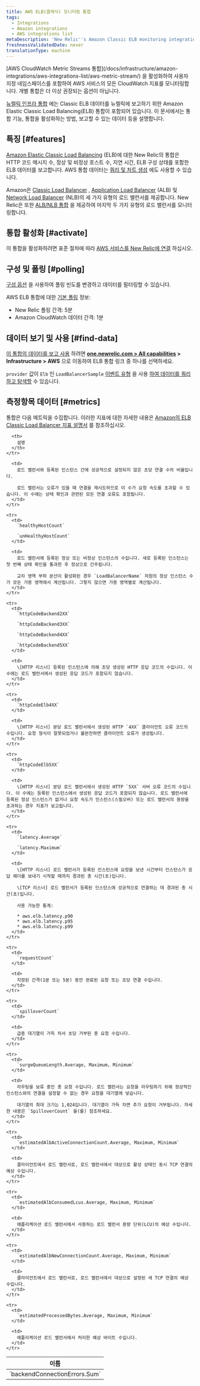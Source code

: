 ```yaml
---
title: AWS ELB(클래식) 모니터링 통합
tags:
  - Integrations
  - Amazon integrations
  - AWS integrations list
metaDescription: 'New Relic''s Amazon Classic ELB monitoring integration: what data it reports, and how to enable it.'
freshnessValidatedDate: never
translationType: machine
---
```


<Callout variant="important">
  [AWS CloudWatch Metric Streams 통합](/docs/infrastructure/amazon-integrations/aws-integrations-list/aws-metric-stream/) 을 활성화하여 사용자 지정 네임스페이스를 포함하여 AWS 서비스의 모든 CloudWatch 지표를 모니터링합니다. 개별 통합은 더 이상 권장되는 옵션이 아닙니다.
</Callout>

[뉴렐릭 인프라 통합](/docs/infrastructure/introduction-infra-monitoring) 에는 Classic ELB 데이터를 뉴렐릭에 보고하기 위한 Amazon Elastic Classic Load Balancing(ELB) 통합이 포함되어 있습니다. 이 문서에서는 통합 기능, 통합을 활성화하는 방법, 보고할 수 있는 데이터 등을 설명합니다.

## 특징 [#features]

[Amazon Elastic Classic Load Balancing](https://aws.amazon.com/elasticloadbalancing/) (ELB)에 대한 New Relic의 통합은 HTTP 코드 메시지 수, 정상 및 비정상 호스트 수, 지연 시간, ELB 구성 상태를 포함한 ELB 데이터를 보고합니다. AWS 통합 데이터는 [쿼리 및 차트 생성](/docs/infrastructure/infrastructure-integrations/getting-started/connect-aws-integrations-infrastructure#insights) 에도 사용할 수 있습니다.

Amazon은 [Classic Load Balancer](https://aws.amazon.com/elasticloadbalancing/classicloadbalancer/) , [Application Load Balancer](https://aws.amazon.com/elasticloadbalancing/) (ALB) 및 [Network Load Balancer](https://aws.amazon.com/elasticloadbalancing/) (NLB)의 세 가지 유형의 로드 밸런서를 제공합니다. New Relic은 또한 [ALB/NLB 통합](/docs/infrastructure/amazon-integrations/aws-integrations-list/aws-alb-monitoring-integration) 을 제공하여 마지막 두 가지 유형의 로드 밸런서를 모니터링합니다.

## 통합 활성화 [#activate]

이 통합을 활성화하려면 표준 절차에 따라 [AWS 서비스를 New Relic에 연결](/docs/infrastructure/infrastructure-integrations/getting-started/connect-aws-integrations-infrastructure) 하십시오.

## 구성 및 폴링 [#polling]

[구성 옵션](/docs/integrations/new-relic-integrations/getting-started/configure-polling-frequency-data-collection-cloud-integrations) 을 사용하여 폴링 빈도를 변경하고 데이터를 필터링할 수 있습니다.

AWS ELB 통합에 대한 [기본 폴링](/docs/infrastructure/amazon-integrations/aws-integrations-list/aws-polling-intervals-infrastructure-integrations) 정보:

* New Relic 폴링 간격: 5분
* Amazon CloudWatch 데이터 간격: 1분

## 데이터 보기 및 사용 [#find-data]

[이 통합의 데이터를 보고 사용](/docs/infrastructure/integrations/find-use-infrastructure-integration-data) 하려면 <DNT>**[one.newrelic.com &gt; All capabilities](https://one.newrelic.com/all-capabilities) &gt; Infrastructure &gt; AWS**</DNT> 으로 이동하여 ELB 통합 링크 중 하나를 선택하세요.

`provider` 값이 `Elb` 인 `LoadBalancerSample` [이벤트 유형](/docs/data-apis/understand-data/new-relic-data-types/#event-data) 을 사용 [하여 데이터를 쿼리하고 탐색할](/docs/using-new-relic/data/understand-data/query-new-relic-data) 수 있습니다.

## 측정항목 데이터 [#metrics]

통합은 다음 메트릭을 수집합니다. 이러한 지표에 대한 자세한 내용은 [Amazon의 ELB Classic Load Balancer 지표 설명서](http://docs.aws.amazon.com/AmazonCloudWatch/latest/monitoring/elb-metricscollected.html#loadbalancing-metrics-clb) 를 참조하십시오.

<table>
  <thead>
    <tr>
      <th style={{ width: "275px" }}>
        이름
      </th>

      <th>
        설명
      </th>
    </tr>
  </thead>

  <tbody>
    <tr>
      <td>
        `backendConnectionErrors.Sum`
      </td>

      <td>
        로드 밸런서와 등록된 인스턴스 간에 성공적으로 설정되지 않은 초당 연결 수의 비율입니다.

        로드 밸런서는 오류가 있을 때 연결을 재시도하므로 이 수가 요청 속도를 초과할 수 있습니다. 이 수에는 상태 확인과 관련된 모든 연결 오류도 포함됩니다.
      </td>
    </tr>

    <tr>
      <td>
        `healthyHostCount`

        `unHealthyHostCount`
      </td>

      <td>
        로드 밸런서에 등록된 정상 또는 비정상 인스턴스의 수입니다. 새로 등록된 인스턴스는 첫 번째 상태 확인을 통과한 후 정상으로 간주됩니다.

        교차 영역 부하 분산이 활성화된 경우 `LoadBalancerName` 차원의 정상 인스턴스 수가 모든 가용 영역에서 계산됩니다. 그렇지 않으면 가용 영역별로 계산됩니다.
      </td>
    </tr>

    <tr>
      <td>
        `httpCodeBackend2XX`

        `httpCodeBackend3XX`

        `httpCodeBackend4XX`

        `httpCodeBackend5XX`
      </td>

      <td>
        \[HTTP 리스너] 등록된 인스턴스에 의해 초당 생성된 HTTP 응답 코드의 수입니다. 이 수에는 로드 밸런서에서 생성된 응답 코드가 포함되지 않습니다.
      </td>
    </tr>

    <tr>
      <td>
        `httpCodeElb4XX`
      </td>

      <td>
        \[HTTP 리스너] 분당 로드 밸런서에서 생성된 HTTP `4XX` 클라이언트 오류 코드의 수입니다. 요청 형식이 잘못되었거나 불완전하면 클라이언트 오류가 생성됩니다.
      </td>
    </tr>

    <tr>
      <td>
        `httpCodeElb5XX`
      </td>

      <td>
        \[HTTP 리스너] 분당 로드 밸런서에서 생성된 HTTP `5XX` 서버 오류 코드의 수입니다. 이 수에는 등록된 인스턴스에서 생성된 응답 코드가 포함되지 않습니다. 로드 밸런서에 등록된 정상 인스턴스가 없거나 요청 속도가 인스턴스(스필오버) 또는 로드 밸런서의 용량을 초과하는 경우 지표가 보고됩니다.
      </td>
    </tr>

    <tr>
      <td>
        `latency.Average`

        `latency.Maximum`
      </td>

      <td>
        \[HTTP 리스너] 로드 밸런서가 등록된 인스턴스에 요청을 보낸 시간부터 인스턴스가 응답 헤더를 보내기 시작할 때까지 경과된 총 시간(초)입니다.

        \[TCP 리스너] 로드 밸런서가 등록된 인스턴스에 성공적으로 연결하는 데 경과된 총 시간(초)입니다.

        사용 가능한 통계:

        * aws.elb.latency.p90
        * aws.elb.latency.p95
        * aws.elb.latency.p99
      </td>
    </tr>

    <tr>
      <td>
        `requestCount`
      </td>

      <td>
        지정된 간격(1분 또는 5분) 동안 완료된 요청 또는 초당 연결 수입니다.
      </td>
    </tr>

    <tr>
      <td>
        `spilloverCount`
      </td>

      <td>
        급증 대기열이 가득 차서 초당 거부된 총 요청 수입니다.
      </td>
    </tr>

    <tr>
      <td>
        `surgeQueueLength.Average, Maximum, Minimum`
      </td>

      <td>
        라우팅을 보류 중인 총 요청 수입니다. 로드 밸런서는 요청을 라우팅하기 위해 정상적인 인스턴스와의 연결을 설정할 수 없는 경우 요청을 대기열에 넣습니다.

        대기열의 최대 크기는 1,024입니다. 대기열이 가득 차면 추가 요청이 거부됩니다. 자세한 내용은 `SpilloverCount` 을(를) 참조하세요.
      </td>
    </tr>

    <tr>
      <td>
        `estimatedAlbActiveConnectionCount.Average, Maximum, Minimum`
      </td>

      <td>
        클라이언트에서 로드 밸런서로, 로드 밸런서에서 대상으로 활성 상태인 동시 TCP 연결의 예상 수입니다.
      </td>
    </tr>

    <tr>
      <td>
        `estimatedAlbConsumedLcus.Average, Maximum, Minimum`
      </td>

      <td>
        애플리케이션 로드 밸런서에서 사용하는 로드 밸런서 용량 단위(LCU)의 예상 수입니다.
      </td>
    </tr>

    <tr>
      <td>
        `estimatedAlbNewConnectionCount.Average, Maximum, Minimum`
      </td>

      <td>
        클라이언트에서 로드 밸런서로, 로드 밸런서에서 대상으로 설정된 새 TCP 연결의 예상 수입니다.
      </td>
    </tr>

    <tr>
      <td>
        `estimatedProcessedBytes.Average, Maximum, Minimum`
      </td>

      <td>
        애플리케이션 로드 밸런서에서 처리한 예상 바이트 수입니다.
      </td>
    </tr>
  </tbody>
</table>